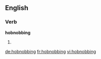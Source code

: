 ==English==

===Verb===
'''hobnobbing'''

# {{present participle of|hobnob}}

[[de:hobnobbing]]
[[fr:hobnobbing]]
[[vi:hobnobbing]]